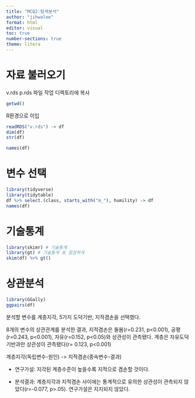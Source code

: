 ```yaml
---
title: "MCQ2-탐색분석"
author: "jihwalee"
format: html
editor: visual
toc: true
number-sections: true
theme: litera
---
```


# 자료 불러오기

v.rds p.rds 파일 작업 디렉토리에 복사

```r
getwd()
```

R환경으로 이입

```r
readRDS("v.rds") -> df
dim(df)
str(df)
```

```r
names(df)
```

# 변수 선택

```r
library(tidyverse)
library(tidytable)
df %>% select.(class, starts_with("m_"), humility) -> df
names(df)
```

# 기술통계

```r
library(skimr) # 기술통계
library(gt) # 기술통계 표 깔끔하게 
skim(df) %>% gt()
```

# 상관분석

```r
library(GGally)
ggpairs(df)
```

분석할 변수를 계층지각, 5가지 도덕기반, 지적겸손을 선택했다.

8개의 변수의 상관관계를 분석한 결과, 지적겸손은 돌봄(r=0.231, p\<0.001), 공평(r=0.243, p\<0.001), 자유(r=0.152, p\<0.05)와 상관성이 관측됐다. 계층은 자유도덕기반과만 상관성이 관측됐다(r= 0.123, p\<0.001)

계층지각(독립변수-원인) -\> 지적겸손(종속변수-결과)

-   연구가설: 지각된 계층수준이 높을수록 지적으로 겸손할 것이다.

-   분석결과: 계층지각과 지적겸손 사이에는 통계적으로 유의한 상관성이 관측되지 않았다(r=-0.077, p\>.05). 연구가설은 지지되지 않았다.
